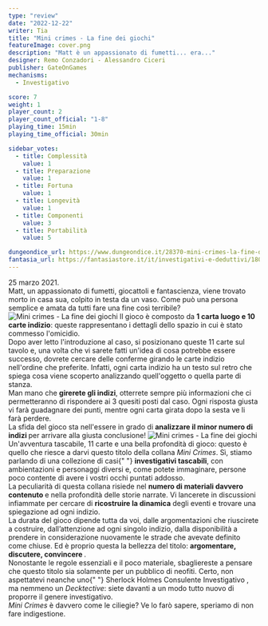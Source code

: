```yaml
---
type: "review"
date: "2022-12-22"
writer: Tia
title: "Mini crimes - La fine dei giochi"
featureImage: cover.png
description: "Matt è un appassionato di fumetti... era..."
designer: Remo Conzadori - Alessandro Ciceri
publisher: GateOnGames
mechanisms:
  - Investigativo

score: 7
weight: 1
player_count: 2
player_count_official: "1-8"
playing_time: 15min
playing_time_official: 30min

sidebar_votes:
  - title: Complessità
    value: 1
  - title: Preparazione
    value: 1
  - title: Fortuna
    value: 1
  - title: Longevità
    value: 1
  - title: Componenti
    value: 3
  - title: Portabilità
    value: 5

dungeondice_url: https://www.dungeondice.it/28370-mini-crimes-la-fine-dei-giochi.html
fantasia_url: https://fantasiastore.it/it/investigativi-e-deduttivi/18097-mini-crimes-la-fine-dei-giochi.html
---
```


<Setting>
  25 marzo 2021.
  <br />
  Matt, un appassionato di fumetti, giocattoli e fantascienza, viene trovato
  morto in casa sua, colpito in testa da un vaso. Come può una persona semplice
  e amata da tutti fare una fine così terribile?
</Setting>

<img src="./game1.jpg" alt="Mini crimes - La fine dei giochi" />

<Rules>
  Il gioco è composto da <strong>1 carta luogo e 10 carte indizio</strong>:
  queste rappresentano i dettagli dello spazio in cui è stato commesso
  l'omicidio.
  <br />
  Dopo aver letto l'introduzione al caso, si posizionano queste 11 carte sul
  tavolo e, una volta che vi sarete fatti un'idea di cosa potrebbe essere
  successo, dovrete cercare delle conferme girando le carte indizio nell'ordine
  che preferite. Infatti, ogni carta indizio ha un testo sul retro che spiega
  cosa viene scoperto analizzando quell'oggetto o quella parte di stanza.
  <br />
  Man mano che <strong>girerete gli indizi</strong>, otterrete sempre più
  informazioni che ci permetteranno di rispondere ai 3 quesiti posti dal caso.
  Ogni risposta giusta vi farà guadagnare dei punti, mentre ogni carta girata
  dopo la sesta ve li farà perdere. <br />
  La sfida del gioco sta nell'essere in grado di <strong>
    analizzare il minor numero di indizi
  </strong> per arrivare alla giusta conclusione!
</Rules>

<img src="./game2.jpg" alt="Mini crimes - La fine dei giochi" />

<Feedback>
  Un'avventura tascabile, 11 carte e una bella profondità di gioco: questo è
  quello che riesce a darvi questo titolo della collana <em>Mini Crimes</em>.
  Sì, stiamo parlando di una collezione di casi{" "}
  <strong>investigativi tascabili</strong>, con ambientazioni e personaggi
  diversi e, come potete immaginare, persone poco contente di avere i vostri
  occhi puntati addosso. <br />
  La peculiarità di questa collana risiede nel <strong>
    numero di materiali davvero contenuto
  </strong> e nella profondità delle storie narrate. Vi lancerete in discussioni
  infiammate per cercare di <strong>ricostruire la dinamica</strong> degli eventi
  e trovare una spiegazione ad ogni indizio.
  <br />
  La durata del gioco dipende tutta da voi, dalle argomentazioni che riuscirete a
  costruire, dall’attenzione ad ogni singolo indizio, dalla disponibilità a prendere
  in considerazione nuovamente le strade che avevate definito come chiuse. Ed è proprio
  questa la bellezza del titolo: <strong>
    argomentare, discutere, convincere
  </strong>.<br />
  Nonostante le regole essenziali e il poco materiale, sbagliereste a pensare
  che questo titolo sia solamente per un pubblico di neofiti. Certo, non
  aspettatevi neanche uno{" "}
  <Link to="/reviews/sherlock-holmes-consulente-investigativo/">
    Sherlock Holmes Consulente Investigativo
  </Link>
  , ma nemmeno un <em>Decktective</em>: siete davanti a un modo tutto nuovo di proporre
  il genere investigativo.
  <br />
  <em>Mini Crimes</em> è davvero come le ciliegie? Ve lo farò sapere, speriamo di
  non fare indigestione.
</Feedback>
